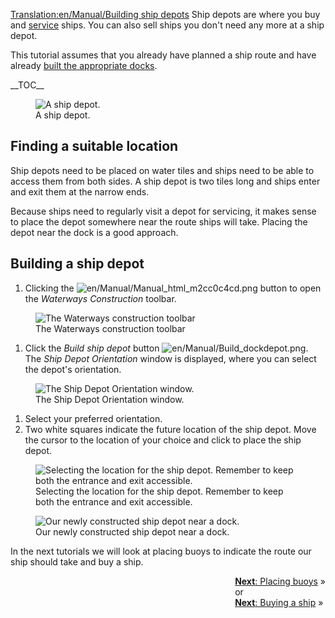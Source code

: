[[Translation:en/Manual/Building ship depots]]
{{en/Manual/Tutorial/Navigation}}
Ship depots are where you buy and [[en/Manual/Servicing|service]] ships. You can also sell ships you don't need any more at a ship depot.

This tutorial assumes that you already have planned a ship route and have already [[en/Manual/Building docks|built the appropriate docks]].

__TOC__

[[File:en/Manual/Shipdepot-construction-1.png|frame|left|A ship depot.]]
==Finding a suitable location==
Ship depots need to be placed on water tiles and ships need to be able to access them from both sides. A ship depot is two tiles long and ships enter and exit them at the narrow ends.

Because ships need to regularly visit a depot for servicing, it makes sense to place the depot somewhere near the route ships will take. Placing the depot near the dock is a good approach.


==Building a ship depot==

# Clicking the [[File:en/Manual/Manual html m2cc0c4cd.png]] button to open the ''Waterways Construction'' toolbar.
[[File:en/Manual/Dock toolbar.png|frame|none|The Waterways construction toolbar]]
# Click the ''Build ship depot'' button [[File:en/Manual/Build dockdepot.png]]. The ''Ship Depot Orientation'' window is displayed, where you can select the depot's orientation.
[[File:en/Manual/Ship-depot-orientation.png|frame|none|The Ship Depot Orientation window.]]
# Select your preferred orientation.
# Two white squares indicate the future location of the ship depot. Move the cursor to the location of your choice and click to place the ship depot.
[[File:en/Manual/Shipdepot-construction-3.png|frame|none|Selecting the location for the ship depot. Remember to keep both the entrance and exit accessible.]]

[[File:en/Manual/Shipdepot-construction-4.png|frame|right|Our newly constructed ship depot near a dock.]]

In the next tutorials we will look at placing buoys to indicate the route our ship should take and buy a ship.

<span style="float: right">[[en/Manual/Building buoys|'''Next''': Placing buoys]] &raquo;
<br />
or
<br />
[[en/Manual/Buying ships|'''Next''': Buying a ship]] &raquo;</span>